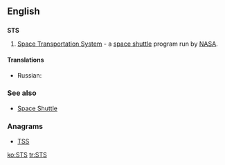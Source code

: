 ==English==

==={{initialism}}===
'''STS'''

# [[w:Space Transportation System|Space Transportation System]] - a [[space shuttle]] program run by [[w:NASA|NASA]].

====Translations====
* Russian: {{t-|ru|МТКК}}

===See also===
* [[Space Shuttle]]

===Anagrams===
* [[TSS#English|TSS]]

[[ko:STS]]
[[tr:STS]]